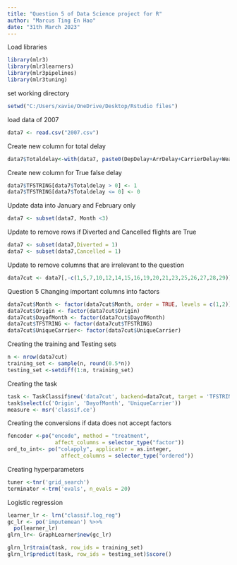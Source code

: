 ```yaml
---
title: "Question 5 of Data Science project for R"
author: "Marcus Ting En Hao"
date: "31th March 2023"
---
```

Load libraries
```r
library(mlr3)
library(mlr3learners)
library(mlr3pipelines)
library(mlr3tuning)
```
set working directory
```r
setwd("C:/Users/xavie/OneDrive/Desktop/Rstudio files")
```
load data of 2007
```r
data7 <- read.csv("2007.csv")
```
Create new column for total delay
```r
data7$Totaldelay<-with(data7, paste0(DepDelay+ArrDelay+CarrierDelay+WeatherDelay+NASDelay+SecurityDelay+LateAircraftDelay))
```
Create new column for True false delay
```r
data7$TFSTRING[data7$Totaldelay > 0] <- 1
data7$TFSTRING[data7$Totaldelay <= 0] <- 0
```
Update data into January and February only
```r
data7 <- subset(data7, Month <3)
```

Update to remove rows if Diverted and Cancelled flights are True
```r
data7 <- subset(data7,Diverted = 1)
data7 <- subset(data7,Cancelled = 1)
```
Update to remove columns that are irrelevant to the question
```r
data7cut <- data7[,-c(1,5,7,10,12,14,15,16,19,20,21,23,25,26,27,28,29)]
```
Question 5
Changing important columns into factors
```r
data7cut$Month <- factor(data7cut$Month, order = TRUE, levels = c(1,2))
data7cut$Origin <- factor(data7cut$Origin)
data7cut$DayofMonth <- factor(data7cut$DayofMonth)
data7cut$TFSTRING <- factor(data7cut$TFSTRING)
data7cut$UniqueCarrier<- factor(data7cut$UniqueCarrier)
```
Creating the training and Testing sets
```r
n <- nrow(data7cut)
training_set <- sample(n, round(0.5*n))
testing_set <-setdiff(1:n, training_set)
```
Creating the task
```r
task <- TaskClassif$new('data7cut', backend=data7cut, target = 'TFSTRING')
task$select(c('Origin', 'DayofMonth', 'UniqueCarrier'))
measure <- msr('classif.ce')
```
Creating the conversions if data does not accept factors
```r
fencoder <-po("encode", method = "treatment",
               affect_columns = selector_type("factor"))
ord_to_int<- po("colapply", applicator = as.integer,
                 affect_columns = selector_type("ordered"))
```
Creating hyperparameters
```r
tuner <-tnr('grid_search')
terminator <-trm('evals', n_evals = 20)
```
Logistic regression
```r
learner_lr <- lrn("classif.log_reg")
gc_lr <- po('imputemean') %>>%
  po(learner_lr)
glrn_lr<- GraphLearner$new(gc_lr)

glrn_lr$train(task, row_ids = training_set)
glrn_lr$predict(task, row_ids = testing_set)$score() 
```


